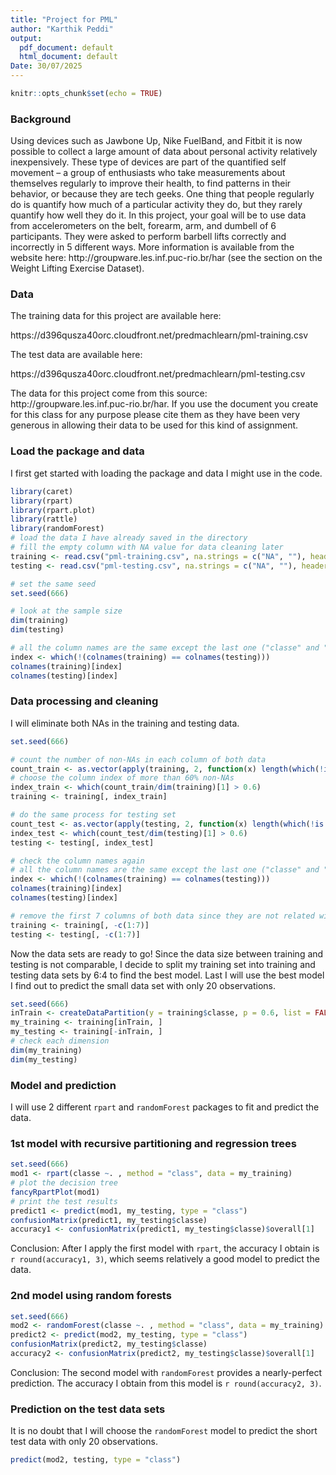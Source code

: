 ```yaml
---
title: "Project for PML"
author: "Karthik Peddi"
output:
  pdf_document: default
  html_document: default
Date: 30/07/2025
---
```


```r
knitr::opts_chunk$set(echo = TRUE)
```

### Background

Using devices such as Jawbone Up, Nike FuelBand, and Fitbit it is now possible to collect a large amount of data about personal activity relatively inexpensively. These type of devices are part of the quantified self movement – a group of enthusiasts who take measurements about themselves regularly to improve their health, to find patterns in their behavior, or because they are tech geeks. One thing that people regularly do is quantify how much of a particular activity they do, but they rarely quantify how well they do it. In this project, your goal will be to use data from accelerometers on the belt, forearm, arm, and dumbell of 6 participants. They were asked to perform barbell lifts correctly and incorrectly in 5 different ways. More information is available from the website here: http://groupware.les.inf.puc-rio.br/har (see the section on the Weight Lifting Exercise Dataset).

### Data

The training data for this project are available here:

https://d396qusza40orc.cloudfront.net/predmachlearn/pml-training.csv

The test data are available here:

https://d396qusza40orc.cloudfront.net/predmachlearn/pml-testing.csv


The data for this project come from this source: http://groupware.les.inf.puc-rio.br/har. If you use the document you create for this class for any purpose please cite them as they have been very generous in allowing their data to be used for this kind of assignment.

### Load the package and data

I first get started with loading the package and data I might use in the code.
```r
library(caret)
library(rpart)
library(rpart.plot)
library(rattle)
library(randomForest)
# load the data I have already saved in the directory
# fill the empty column with NA value for data cleaning later
training <- read.csv("pml-training.csv", na.strings = c("NA", ""), header = TRUE)
testing <- read.csv("pml-testing.csv", na.strings = c("NA", ""), header = TRUE)

# set the same seed
set.seed(666)

# look at the sample size
dim(training)
dim(testing)

# all the column names are the same except the last one ("classe" and "problem_id")
index <- which(!(colnames(training) == colnames(testing)))
colnames(training)[index]
colnames(testing)[index]
```

### Data processing and cleaning

I will eliminate both NAs in the training and testing data.
```r
set.seed(666)

# count the number of non-NAs in each column of both data
count_train <- as.vector(apply(training, 2, function(x) length(which(!is.na(x)))))
# choose the column index of more than 60% non-NAs
index_train <- which(count_train/dim(training)[1] > 0.6)
training <- training[, index_train]

# do the same process for testing set
count_test <- as.vector(apply(testing, 2, function(x) length(which(!is.na(x)))))
index_test <- which(count_test/dim(testing)[1] > 0.6)
testing <- testing[, index_test]

# check the column names again
# all the column names are the same except the last one ("classe" and "problem_id")
index <- which(!(colnames(training) == colnames(testing)))
colnames(training)[index]
colnames(testing)[index]

# remove the first 7 columns of both data since they are not related with the measurement data
training <- training[, -c(1:7)]
testing <- testing[, -c(1:7)]
```

Now the data sets are ready to go! Since the data size between training and testing is not comparable, I decide to split my training set into training and testing data sets by 6:4 to find the best model. Last I will use the best model I find out to predict the small data set with only 20 observations.

```r
set.seed(666)
inTrain <- createDataPartition(y = training$classe, p = 0.6, list = FALSE)
my_training <- training[inTrain, ]
my_testing <- training[-inTrain, ]
# check each dimension
dim(my_training)
dim(my_testing)
```

### Model and prediction

I will use 2 different `rpart` and `randomForest` packages to fit and predict the data.

### 1st model with recursive partitioning and regression trees

```r
set.seed(666)
mod1 <- rpart(classe ~. , method = "class", data = my_training)
# plot the decision tree
fancyRpartPlot(mod1)
# print the test results
predict1 <- predict(mod1, my_testing, type = "class")
confusionMatrix(predict1, my_testing$classe)
accuracy1 <- confusionMatrix(predict1, my_testing$classe)$overall[1]
```
Conclusion: After I apply the first model with `rpart`, the accuracy I obtain is `r round(accuracy1, 3)`, which seems relatively a good model to predict the data.

### 2nd model using random forests

```r
set.seed(666)
mod2 <- randomForest(classe ~. , method = "class", data = my_training)
predict2 <- predict(mod2, my_testing, type = "class")
confusionMatrix(predict2, my_testing$classe)
accuracy2 <- confusionMatrix(predict2, my_testing$classe)$overall[1]
```
Conclusion: The second model with `randomForest` provides a nearly-perfect prediction. The accuracy I obtain from this model is `r round(accuracy2, 3)`. 

### Prediction on the test data sets
It is no doubt that I will choose the `randomForest` model to predict the short test data with only 20 observations.
```r
predict(mod2, testing, type = "class")
```
